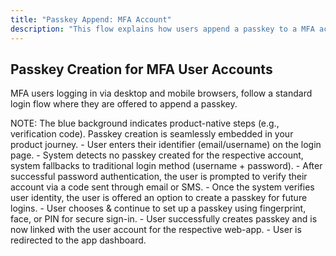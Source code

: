 ```yaml
---
title: "Passkey Append: MFA Account"
description: "This flow explains how users append a passkey to a MFA account."
---
```



## Passkey Creation for MFA User Accounts

MFA users logging in via desktop and mobile browsers, follow a standard login flow where they are offered to append a passkey.

<Tabs>
  <Tab title="macOS">
    <ToolingFrame 
        imageURL="/images/authentication-flow/web-app/desktop/mfa-append-macos.png"
        caption="macOS passkey append, MFA accounts"
        imageName="mfa-append-macos.png"
    />
  </Tab>

<Tab title="Windows">
    <ToolingFrame
        imageURL="/images/authentication-flow/web-app/desktop/mfa-append-windows.png"
        caption="Windows passkey append, MFA accounts"
        imageName="mfa-append-windows.png"
    />
</Tab>

<Tab title="iOS">
    <ToolingFrame
        imageURL="/images/authentication-flow/web-app/mobile/mfa-append-ios.png"
        caption="iOS passkey append, MFA accounts"
        imageName="mfa-append-ios.png"
    />
</Tab>

  <Tab title="Android">
    <ToolingFrame 
        imageURL="/images/authentication-flow/web-app/mobile/mfa-append-android.png"
        caption="Android passkey append, MFA accounts"
        imageName="mfa-append-android.png"
    />
  </Tab>
</Tabs>
<Info>
    NOTE: The blue background indicates product-native steps (e.g., verification
    code). Passkey creation is seamlessly embedded in your
    product journey.
</Info>

<Steps>
    <Step title="Login when user has no passkeys and activated MFA">
        - User enters their identifier (email/username) on the login page.
    </Step>
    <Step title="Fallback to traditional login method">
        - System detects no passkey created for the respective account, system fallbacks to traditional login method (username + password).
    </Step>
    <Step title="System prompts for user verification">
        - After successful password authentication, the user is prompted to verify their account via a code sent through email or SMS.
    </Step>
    <Step title="Passkey append process initiates">
        - Once the system verifies user identity, the user is offered an option to create a passkey for future logins.
    </Step>
    <Step title="OS-native biometric modal appears">
        - User chooses & continue to set up a passkey using fingerprint, face, or PIN for secure sign-in.
    </Step>
    <Step title="Passkey creation successful">
        - User successfully creates passkey and is now linked with the user account for the respective web-app.
    </Step>
    <Step title="Redirection to app dashboard">
        - User is redirected to the app dashboard.
    </Step>

</Steps>
